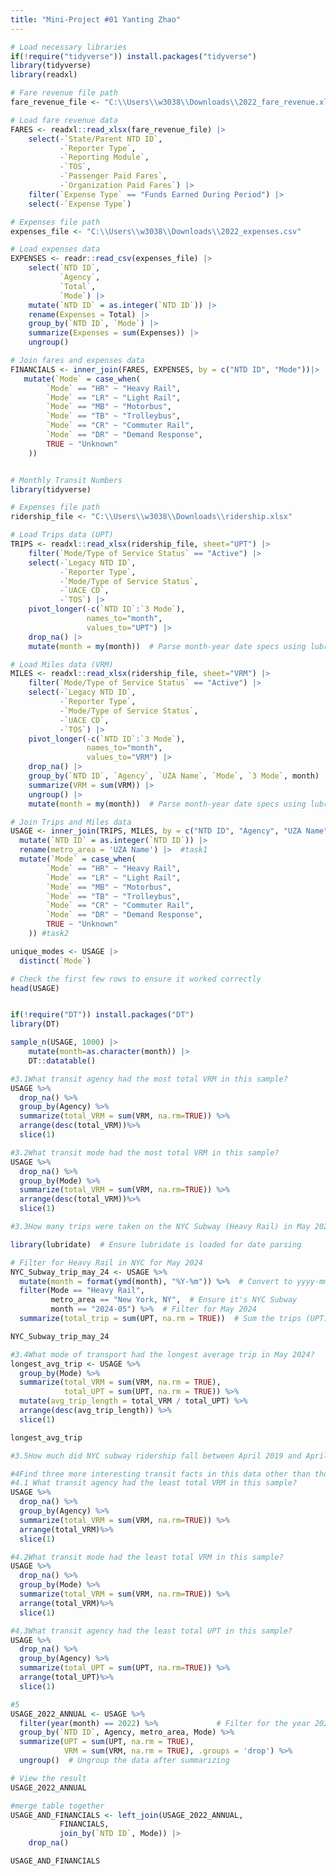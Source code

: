 ```yaml
---
title: "Mini-Project #01 Yanting Zhao"
---
```

```r
# Load necessary libraries
if(!require("tidyverse")) install.packages("tidyverse")
library(tidyverse)
library(readxl)

# Fare revenue file path
fare_revenue_file <- "C:\\Users\\w3038\\Downloads\\2022_fare_revenue.xlsx"

# Load fare revenue data
FARES <- readxl::read_xlsx(fare_revenue_file) |>
    select(-`State/Parent NTD ID`, 
           -`Reporter Type`,
           -`Reporting Module`,
           -`TOS`,
           -`Passenger Paid Fares`,
           -`Organization Paid Fares`) |>
    filter(`Expense Type` == "Funds Earned During Period") |>
    select(-`Expense Type`)

# Expenses file path
expenses_file <- "C:\\Users\\w3038\\Downloads\\2022_expenses.csv"

# Load expenses data
EXPENSES <- readr::read_csv(expenses_file) |>
    select(`NTD ID`, 
           `Agency`,
           `Total`, 
           `Mode`) |>
    mutate(`NTD ID` = as.integer(`NTD ID`)) |>
    rename(Expenses = Total) |>
    group_by(`NTD ID`, `Mode`) |>
    summarize(Expenses = sum(Expenses)) |>
    ungroup()

# Join fares and expenses data
FINANCIALS <- inner_join(FARES, EXPENSES, by = c("NTD ID", "Mode"))|>
   mutate(`Mode` = case_when(
        `Mode` == "HR" ~ "Heavy Rail", 
        `Mode` == "LR" ~ "Light Rail",
        `Mode` == "MB" ~ "Motorbus",
        `Mode` == "TB" ~ "Trolleybus",
        `Mode` == "CR" ~ "Commuter Rail",
        `Mode` == "DR" ~ "Demand Response",
        TRUE ~ "Unknown"
    ))


# Monthly Transit Numbers
library(tidyverse)

# Expenses file path
ridership_file <- "C:\\Users\\w3038\\Downloads\\ridership.xlsx"

# Load Trips data (UPT)
TRIPS <- readxl::read_xlsx(ridership_file, sheet="UPT") |>
    filter(`Mode/Type of Service Status` == "Active") |>
    select(-`Legacy NTD ID`, 
           -`Reporter Type`, 
           -`Mode/Type of Service Status`, 
           -`UACE CD`, 
           -`TOS`) |>
    pivot_longer(-c(`NTD ID`:`3 Mode`), 
                 names_to="month", 
                 values_to="UPT") |>
    drop_na() |>
    mutate(month = my(month))  # Parse month-year date specs using lubridate

# Load Miles data (VRM)
MILES <- readxl::read_xlsx(ridership_file, sheet="VRM") |>
    filter(`Mode/Type of Service Status` == "Active") |>
    select(-`Legacy NTD ID`, 
           -`Reporter Type`, 
           -`Mode/Type of Service Status`, 
           -`UACE CD`, 
           -`TOS`) |>
    pivot_longer(-c(`NTD ID`:`3 Mode`), 
                 names_to="month", 
                 values_to="VRM") |>
    drop_na() |>
    group_by(`NTD ID`, `Agency`, `UZA Name`, `Mode`, `3 Mode`, month) |>
    summarize(VRM = sum(VRM)) |>
    ungroup() |>
    mutate(month = my(month))  # Parse month-year date specs using lubridate

# Join Trips and Miles data
USAGE <- inner_join(TRIPS, MILES, by = c("NTD ID", "Agency", "UZA Name", "Mode", "3 Mode", "month")) |>
  mutate(`NTD ID` = as.integer(`NTD ID`)) |>
  rename(metro_area = 'UZA Name') |>  #task1
  mutate(`Mode` = case_when(
        `Mode` == "HR" ~ "Heavy Rail", 
        `Mode` == "LR" ~ "Light Rail",
        `Mode` == "MB" ~ "Motorbus",
        `Mode` == "TB" ~ "Trolleybus",
        `Mode` == "CR" ~ "Commuter Rail",
        `Mode` == "DR" ~ "Demand Response",
        TRUE ~ "Unknown"
    )) #task2

unique_modes <- USAGE |> 
  distinct(`Mode`)

# Check the first few rows to ensure it worked correctly
head(USAGE)


if(!require("DT")) install.packages("DT")
library(DT)

sample_n(USAGE, 1000) |> 
    mutate(month=as.character(month)) |> 
    DT::datatable()

#3.1What transit agency had the most total VRM in this sample?
USAGE %>%
  drop_na() %>%
  group_by(Agency) %>%
  summarize(total_VRM = sum(VRM, na.rm=TRUE)) %>%
  arrange(desc(total_VRM))%>%
  slice(1)

#3.2What transit mode had the most total VRM in this sample?
USAGE %>%
  drop_na() %>%
  group_by(Mode) %>%
  summarize(total_VRM = sum(VRM, na.rm=TRUE)) %>%
  arrange(desc(total_VRM))%>%
  slice(1)

#3.3How many trips were taken on the NYC Subway (Heavy Rail) in May 2024?

library(lubridate)  # Ensure lubridate is loaded for date parsing

# Filter for Heavy Rail in NYC for May 2024
NYC_Subway_trip_may_24 <- USAGE %>%
  mutate(month = format(ymd(month), "%Y-%m")) %>%  # Convert to yyyy-mm format
  filter(Mode == "Heavy Rail", 
         metro_area == "New York, NY",  # Ensure it's NYC Subway
         month == "2024-05") %>%  # Filter for May 2024
  summarize(total_trip = sum(UPT, na.rm = TRUE))  # Sum the trips (UPT)

NYC_Subway_trip_may_24

#3.4What mode of transport had the longest average trip in May 2024?
longest_avg_trip <- USAGE %>%
  group_by(Mode) %>%
  summarize(total_VRM = sum(VRM, na.rm = TRUE), 
            total_UPT = sum(UPT, na.rm = TRUE)) %>%  
  mutate(avg_trip_length = total_VRM / total_UPT) %>%  
  arrange(desc(avg_trip_length)) %>%  
  slice(1)  

longest_avg_trip

#3.5How much did NYC subway ridership fall between April 2019 and April 2020?

#4Find three more interesting transit facts in this data other than those above.
#4.1 What transit agency had the least total VRM in this sample?
USAGE %>%
  drop_na() %>%
  group_by(Agency) %>%
  summarize(total_VRM = sum(VRM, na.rm=TRUE)) %>%
  arrange(total_VRM)%>%
  slice(1)

#4.2What transit mode had the least total VRM in this sample?
USAGE %>%
  drop_na() %>%
  group_by(Mode) %>%
  summarize(total_VRM = sum(VRM, na.rm=TRUE)) %>%
  arrange(total_VRM)%>%
  slice(1)

#4.3What transit agency had the least total UPT in this sample?
USAGE %>%
  drop_na() %>%
  group_by(Agency) %>%
  summarize(total_UPT = sum(UPT, na.rm=TRUE)) %>%
  arrange(total_UPT)%>%
  slice(1)

#5
USAGE_2022_ANNUAL <- USAGE %>%
  filter(year(month) == 2022) %>%             # Filter for the year 2022
  group_by(`NTD ID`, Agency, metro_area, Mode) %>%
  summarize(UPT = sum(UPT, na.rm = TRUE),   
            VRM = sum(VRM, na.rm = TRUE), .groups = 'drop') %>%  
  ungroup()  # Ungroup the data after summarizing

# View the result
USAGE_2022_ANNUAL

#merge table together
USAGE_AND_FINANCIALS <- left_join(USAGE_2022_ANNUAL, 
           FINANCIALS, 
           join_by(`NTD ID`, Mode)) |>
    drop_na()

USAGE_AND_FINANCIALS

```

